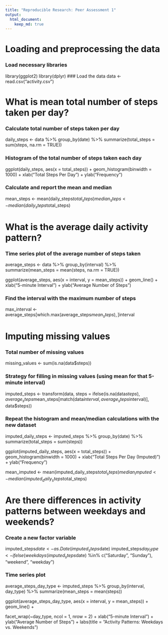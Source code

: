 ```yaml
---
title: "Reproducible Research: Peer Assessment 1"
output: 
  html_document:
    keep_md: true
---
```



# Loading and preprocessing the data
### Load necessary libraries
library(ggplot2)
library(dplyr)
### Load the data
data <- read.csv("activity.csv")


# What is mean total number of steps taken per day?
### Calculate total number of steps taken per day
daily_steps <- data %>%
  group_by(date) %>%
  summarize(total_steps = sum(steps, na.rm = TRUE))

### Histogram of the total number of steps taken each day
ggplot(daily_steps, aes(x = total_steps)) +
  geom_histogram(binwidth = 1000) +
  xlab("Total Steps Per Day") +
  ylab("Frequency")

### Calculate and report the mean and median
mean_steps <- mean(daily_steps$total_steps)
median_steps <- median(daily_steps$total_steps)


# What is the average daily activity pattern?
### Time series plot of the average number of steps taken
average_steps <- data %>%
  group_by(interval) %>%
  summarize(mean_steps = mean(steps, na.rm = TRUE))

ggplot(average_steps, aes(x = interval, y = mean_steps)) +
  geom_line() +
  xlab("5-minute Interval") +
  ylab("Average Number of Steps")

### Find the interval with the maximum number of steps
max_interval <- average_steps[which.max(average_steps$mean_steps), ]$interval


# Imputing missing values
### Total number of missing values
missing_values <- sum(is.na(data$steps))

### Strategy for filling in missing values (using mean for that 5-minute interval)
imputed_steps <- transform(data, steps = ifelse(is.na(data$steps), average_steps$mean_steps[match(data$interval, average_steps$interval)], data$steps))

### Repeat the histogram and mean/median calculations with the new dataset
imputed_daily_steps <- imputed_steps %>%
  group_by(date) %>%
  summarize(total_steps = sum(steps))

ggplot(imputed_daily_steps, aes(x = total_steps)) +
  geom_histogram(binwidth = 1000) +
  xlab("Total Steps Per Day (Imputed)") +
  ylab("Frequency")

mean_imputed <- mean(imputed_daily_steps$total_steps)
median_imputed <- median(imputed_daily_steps$total_steps)



# Are there differences in activity patterns between weekdays and weekends?
### Create a new factor variable
imputed_steps$date <- as.Date(imputed_steps$date)
imputed_steps$day_type <- ifelse(weekdays(imputed_steps$date) %in% c("Saturday", "Sunday"), "weekend", "weekday")

### Time series plot
average_steps_day_type <- imputed_steps %>%
  group_by(interval, day_type) %>%
  summarize(mean_steps = mean(steps))

ggplot(average_steps_day_type, aes(x = interval, y = mean_steps)) +
  geom_line() +

facet_wrap(~day_type, ncol = 1, nrow = 2) +
  xlab("5-minute Interval") +
  ylab("Average Number of Steps") +
  labs(title = "Activity Patterns: Weekdays vs. Weekends")
